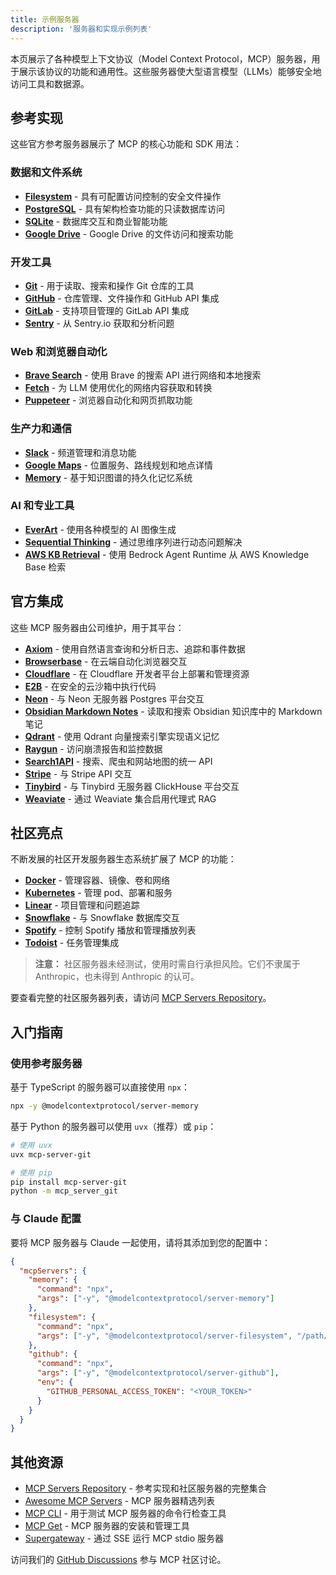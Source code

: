 ```yaml
---
title: 示例服务器
description: '服务器和实现示例列表'
---
```


本页展示了各种模型上下文协议（Model Context Protocol，MCP）服务器，用于展示该协议的功能和通用性。这些服务器使大型语言模型（LLMs）能够安全地访问工具和数据源。

## 参考实现

这些官方参考服务器展示了 MCP 的核心功能和 SDK 用法：

### 数据和文件系统
- **[Filesystem](https://github.com/modelcontextprotocol/servers/tree/main/src/filesystem)** - 具有可配置访问控制的安全文件操作
- **[PostgreSQL](https://github.com/modelcontextprotocol/servers/tree/main/src/postgres)** - 具有架构检查功能的只读数据库访问
- **[SQLite](https://github.com/modelcontextprotocol/servers/tree/main/src/sqlite)** - 数据库交互和商业智能功能
- **[Google Drive](https://github.com/modelcontextprotocol/servers/tree/main/src/gdrive)** - Google Drive 的文件访问和搜索功能

### 开发工具
- **[Git](https://github.com/modelcontextprotocol/servers/tree/main/src/git)** - 用于读取、搜索和操作 Git 仓库的工具
- **[GitHub](https://github.com/modelcontextprotocol/servers/tree/main/src/github)** - 仓库管理、文件操作和 GitHub API 集成
- **[GitLab](https://github.com/modelcontextprotocol/servers/tree/main/src/gitlab)** - 支持项目管理的 GitLab API 集成
- **[Sentry](https://github.com/modelcontextprotocol/servers/tree/main/src/sentry)** - 从 Sentry.io 获取和分析问题

### Web 和浏览器自动化
- **[Brave Search](https://github.com/modelcontextprotocol/servers/tree/main/src/brave-search)** - 使用 Brave 的搜索 API 进行网络和本地搜索
- **[Fetch](https://github.com/modelcontextprotocol/servers/tree/main/src/fetch)** - 为 LLM 使用优化的网络内容获取和转换
- **[Puppeteer](https://github.com/modelcontextprotocol/servers/tree/main/src/puppeteer)** - 浏览器自动化和网页抓取功能

### 生产力和通信
- **[Slack](https://github.com/modelcontextprotocol/servers/tree/main/src/slack)** - 频道管理和消息功能
- **[Google Maps](https://github.com/modelcontextprotocol/servers/tree/main/src/google-maps)** - 位置服务、路线规划和地点详情
- **[Memory](https://github.com/modelcontextprotocol/servers/tree/main/src/memory)** - 基于知识图谱的持久化记忆系统

### AI 和专业工具
- **[EverArt](https://github.com/modelcontextprotocol/servers/tree/main/src/everart)** - 使用各种模型的 AI 图像生成
- **[Sequential Thinking](https://github.com/modelcontextprotocol/servers/tree/main/src/sequentialthinking)** - 通过思维序列进行动态问题解决
- **[AWS KB Retrieval](https://github.com/modelcontextprotocol/servers/tree/main/src/aws-kb-retrieval-server)** - 使用 Bedrock Agent Runtime 从 AWS Knowledge Base 检索

## 官方集成

这些 MCP 服务器由公司维护，用于其平台：

- **[Axiom](https://github.com/axiomhq/mcp-server-axiom)** - 使用自然语言查询和分析日志、追踪和事件数据
- **[Browserbase](https://github.com/browserbase/mcp-server-browserbase)** - 在云端自动化浏览器交互
- **[Cloudflare](https://github.com/cloudflare/mcp-server-cloudflare)** - 在 Cloudflare 开发者平台上部署和管理资源
- **[E2B](https://github.com/e2b-dev/mcp-server)** - 在安全的云沙箱中执行代码
- **[Neon](https://github.com/neondatabase/mcp-server-neon)** - 与 Neon 无服务器 Postgres 平台交互
- **[Obsidian Markdown Notes](https://github.com/calclavia/mcp-obsidian)** - 读取和搜索 Obsidian 知识库中的 Markdown 笔记
- **[Qdrant](https://github.com/qdrant/mcp-server-qdrant/)** - 使用 Qdrant 向量搜索引擎实现语义记忆
- **[Raygun](https://github.com/MindscapeHQ/mcp-server-raygun)** - 访问崩溃报告和监控数据
- **[Search1API](https://github.com/fatwang2/search1api-mcp)** - 搜索、爬虫和网站地图的统一 API
- **[Stripe](https://github.com/stripe/agent-toolkit)** - 与 Stripe API 交互
- **[Tinybird](https://github.com/tinybirdco/mcp-tinybird)** - 与 Tinybird 无服务器 ClickHouse 平台交互
- **[Weaviate](https://github.com/weaviate/mcp-server-weaviate)** - 通过 Weaviate 集合启用代理式 RAG

## 社区亮点

不断发展的社区开发服务器生态系统扩展了 MCP 的功能：

- **[Docker](https://github.com/ckreiling/mcp-server-docker)** - 管理容器、镜像、卷和网络
- **[Kubernetes](https://github.com/Flux159/mcp-server-kubernetes)** - 管理 pod、部署和服务
- **[Linear](https://github.com/jerhadf/linear-mcp-server)** - 项目管理和问题追踪
- **[Snowflake](https://github.com/datawiz168/mcp-snowflake-service)** - 与 Snowflake 数据库交互
- **[Spotify](https://github.com/varunneal/spotify-mcp)** - 控制 Spotify 播放和管理播放列表
- **[Todoist](https://github.com/abhiz123/todoist-mcp-server)** - 任务管理集成

> **注意：** 社区服务器未经测试，使用时需自行承担风险。它们不隶属于 Anthropic，也未得到 Anthropic 的认可。

要查看完整的社区服务器列表，请访问 [MCP Servers Repository](https://github.com/modelcontextprotocol/servers)。

## 入门指南

### 使用参考服务器

基于 TypeScript 的服务器可以直接使用 `npx`：

```bash
npx -y @modelcontextprotocol/server-memory
```

基于 Python 的服务器可以使用 `uvx`（推荐）或 `pip`：

```bash
# 使用 uvx
uvx mcp-server-git

# 使用 pip
pip install mcp-server-git
python -m mcp_server_git
```

### 与 Claude 配置

要将 MCP 服务器与 Claude 一起使用，请将其添加到您的配置中：

```json
{
  "mcpServers": {
    "memory": {
      "command": "npx",
      "args": ["-y", "@modelcontextprotocol/server-memory"]
    },
    "filesystem": {
      "command": "npx",
      "args": ["-y", "@modelcontextprotocol/server-filesystem", "/path/to/allowed/files"]
    },
    "github": {
      "command": "npx",
      "args": ["-y", "@modelcontextprotocol/server-github"],
      "env": {
        "GITHUB_PERSONAL_ACCESS_TOKEN": "<YOUR_TOKEN>"
      }
    }
  }
}
```

## 其他资源

- [MCP Servers Repository](https://github.com/modelcontextprotocol/servers) - 参考实现和社区服务器的完整集合
- [Awesome MCP Servers](https://github.com/punkpeye/awesome-mcp-servers) - MCP 服务器精选列表
- [MCP CLI](https://github.com/wong2/mcp-cli) - 用于测试 MCP 服务器的命令行检查工具
- [MCP Get](https://mcp-get.com) - MCP 服务器的安装和管理工具
- [Supergateway](https://github.com/supercorp-ai/supergateway) - 通过 SSE 运行 MCP stdio 服务器

访问我们的 [GitHub Discussions](https://github.com/orgs/modelcontextprotocol/discussions) 参与 MCP 社区讨论。
